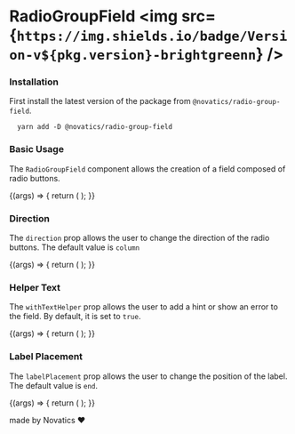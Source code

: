 

<Meta title="RadioGroupField" component={RadioGroupField} />

# RadioGroupField <img src={`https://img.shields.io/badge/Version-v${pkg.version}-brightgreenn`} />

### Installation

First install the latest version of the package from `@novatics/radio-group-field`.

```shell
  yarn add -D @novatics/radio-group-field
```

### Basic Usage

The `RadioGroupField` component allows the creation of a field composed of radio buttons.

<Canvas>
  <Story name="Basic Usage">
    {(args) => {
      return (
        <RadioGroupField
          label="Is this a radio group?"
          withTextHelper={false}
          options={[
            {
              label: 'Yes',
              value: 'yes',
            },
            {
              label: 'Probably',
              value: 'probably',
            },
            {
              label: 'No',
              value: 'no',
              disabled: true,
            },
          ]}
          {...args}
        />
      );
    }}
  </Story>
</Canvas>

### Direction

The `direction` prop allows the user to change the direction of the radio buttons. The default value is `column`

<Canvas>
  <Story name="Direction">
    {(args) => {
      return (
        <RadioGroupField
          label="Radio Group Field"
          direction="row"
          withTextHelper={false}
          options={[
            {
              label: 'First',
              value: '1',
            },
            {
              label: 'Second',
              value: '2',
            },
            {
              label: 'Third',
              value: '3',
            },
          ]}
          {...args}
        />
      );
    }}
  </Story>
</Canvas>

### Helper Text

The `withTextHelper` prop allows the user to add a hint or show an error to the field. By default, it is set to `true`.

<Canvas>
  <Story name="Helper Text">
    {(args) => {
      return (
        <Stack spacing={5} direction="row">
          <RadioGroupField
            label="With Hint"
            hint="This is a hint"
            withTextHelper
            options={[
              {
                label: 'First',
                value: '1',
              },
              {
                label: 'Second',
                value: '2',
              },
              {
                label: 'Third',
                value: '3',
              },
            ]}
            {...args}
          />
          <RadioGroupField
            label="With Error"
            error="This is an error"
            withTextHelper
            options={[
              {
                label: 'First',
                value: '1',
              },
              {
                label: 'Second',
                value: '2',
              },
              {
                label: 'Third',
                value: '3',
              },
            ]}
            {...args}
          />
        </Stack>
      );
    }}
  </Story>
</Canvas>

### Label Placement

The `labelPlacement` prop allows the user to change the position of the label. The default value is `end`.

<Canvas>
  <Story name="Label Placement">
    {(args) => {
      return (
        <Stack spacing={5}>
          <RadioGroupField
            label="Start"
            withTextHelper={false}
            direction="row"
            labelPlacement="start"
            options={[
              {
                label: 'First',
                value: '1',
              },
              {
                label: 'Second',
                value: '2',
              },
              {
                label: 'Third',
                value: '3',
              },
            ]}
            {...args}
          />
          <RadioGroupField
            label="Bottom"
            withTextHelper={false}
            direction="row"
            labelPlacement="bottom"
            options={[
              {
                label: 'First',
                value: '1',
              },
              {
                label: 'Second',
                value: '2',
              },
              {
                label: 'Third',
                value: '3',
              },
            ]}
            {...args}
          />
          <RadioGroupField
            label="Top"
            withTextHelper={false}
            direction="row"
            labelPlacement="top"
            options={[
              {
                label: 'First',
                value: '1',
              },
              {
                label: 'Second',
                value: '2',
              },
              {
                label: 'Third',
                value: '3',
              },
            ]}
            {...args}
          />
        </Stack>
      );
    }}
  </Story>
</Canvas>

made by Novatics ❤
